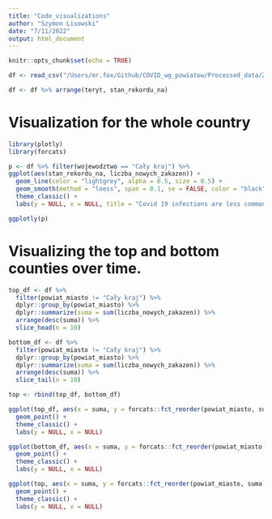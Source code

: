 ```yaml
---
title: "Code_visualizations"
author: "Szymon Lisowski"
date: "7/11/2022"
output: html_document
---
```


```r
knitr::opts_chunk$set(echo = TRUE)
```

``` r
df <- read_csv("/Users/mr.fox/Github/COVID_wg_powiatow/Processed_data/Zakażenia_wg_powiatów.csv") %>% select(-1)

df <- df %>% arrange(teryt, stan_rekordu_na)
```

# Visualization for the whole country

```r
library(plotly)
library(forcats)

p <- df %>% filter(wojewodztwo == "Cały kraj") %>%
ggplot(aes(stan_rekordu_na, liczba_nowych_zakazen)) +
  geom_line(color = "lightgrey", alpha = 0.5, size = 0.5) +
  geom_smooth(method = "loess", span = 0.1, se = FALSE, color = "black", size = 0.5) +
  theme_classic() +
  labs(y = NULL, x = NULL, title = "Covid 19 infections are less common in warmer periods", subtitle = "Daily recorded infections numbers in Poland")

ggplotly(p)
```

# Visualizing the top and bottom counties over time. 

``` r
top_df <- df %>%
  filter(powiat_miasto != "Cały kraj") %>%
  dplyr::group_by(powiat_miasto) %>%
  dplyr::summarize(suma = sum(liczba_nowych_zakazen)) %>%
  arrange(desc(suma)) %>%
  slice_head(n = 10)

bottom_df <- df %>%
  filter(powiat_miasto != "Cały kraj") %>%
  dplyr::group_by(powiat_miasto) %>%
  dplyr::summarize(suma = sum(liczba_nowych_zakazen)) %>%
  arrange(desc(suma)) %>%
  slice_tail(n = 10)

top <- rbind(top_df, bottom_df)
```

```r
ggplot(top_df, aes(x = suma, y = forcats::fct_reorder(powiat_miasto, suma))) + 
  geom_point() +
  theme_classic() +
  labs(y = NULL, x = NULL)

ggplot(bottom_df, aes(x = suma, y = forcats::fct_reorder(powiat_miasto, suma))) + 
  geom_point() +
  theme_classic() +
  labs(y = NULL, x = NULL)

ggplot(top, aes(x = suma, y = forcats::fct_reorder(powiat_miasto, suma))) + 
  geom_point() +
  theme_classic() +
  labs(y = NULL, x = NULL)
```

